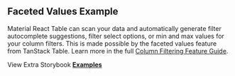 
<Head>
  <title>{'Faceted Values Example - Material React Table V2 Docs'}</title>
  <meta
    name="description"
    content="An example of Material React Table which shows how to use faceted values to automatically populate filter suggestions."
  />
  <meta
    property="og:title"
    content="Faceted Values Material React Table Example"
  />
  <meta
    property="og:description"
    content="An example of Material React Table which shows how to use faceted values to automatically populate filter suggestions."
  />
</Head>

## Faceted Values Example

Material React Table can scan your data and automatically generate filter autocomplete suggestions, filter select options, or min and max values for your column filters. This is made possible by the faceted values feature from TanStack Table. Learn more in the full [Column Filtering Feature Guide](/docs/guides/column-filtering).

<Examples isPage />

View Extra Storybook **[Examples](https://www.material-react-table.dev/?path=/story/prop-playground--default)**
